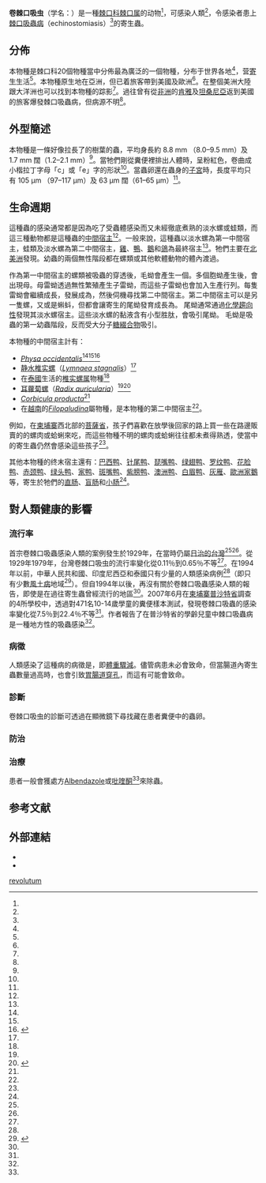 {{Speciesbox
| image = Echinostoma revolutum.png
| image_caption = 兩條染了色的卷棘口吸虫的標本
| genus = Echinostoma
| species = revolutum
| authority = (Froelich, 1802)<ref name='id10036' />[[Arthur_Looss|Looss]], 1899
}}

'''卷棘口吸虫'''（学名：{{lang|la|''Echinostoma revolutum''}}）是一種[[棘口科|棘口科]][[棘口属|棘口属]]的动物<ref name='id10036' />，可感染人類<ref name="Kelly 2009" />，令感染者患上[[棘口吸蟲病|棘口吸蟲病]]（echinostomiasis）<ref name="Sohn 2011"/>的寄生蟲。

==分佈==
本物種是棘口科20個物種當中分佈最為廣泛的一個物種，分布于世界各地<ref name="Sohn 2011"/>，营[[寄生|寄生]]生活<ref name='id10036'/>。本物種原生地在亞洲，但已着旅客帶到美國及歐洲<ref name="Sohn 2011"/>。在整個美洲大陸跟大洋洲也可以找到本物種的踪影<ref name="Sohn 2011"/>。過往曾有從[[非洲|非洲]]的[[肯雅|肯雅]]及[[坦桑尼亞|坦桑尼亞]]返到美國的旅客爆發棘口吸蟲病，但病源不明<ref name="Sohn 2011"/>。

==外型簡述==
本物種是一條好像拉長了的樹葉的蟲，平均身長約 8.8 mm （8.0–9.5 mm）及 1.7 mm 闊（1.2–2.1 mm）<ref name="Sohn 2011"/>。當牠們剛從糞便裡排出人體時，呈粉紅色，卷曲成小楷拉丁字母「c」或「e」字的形狀<ref name="Sohn 2011"/>。當蟲卵還在蟲身的[[子宮|子宮]]時，長度平均只有 105 μm （97–117 μm）及 63 μm 闊（61–65 μm）<ref name="Sohn 2011"/>。

==生命週期==
這種蟲的感染通常都是因為吃了​受蟲體感染而又未經徹底煮熟的淡水螺或蛙類，而這三種動物都是這種蟲的[[中間宿主|中間宿主]]<ref name="Sohn 2011"/>。一般來說，這種蟲以淡水螺為第一中間宿主，蛙類及淡水螺為第二中間宿主，[[雞|雞]]、[[鴨|鴨]]、[[鵝|鵝]]和[[鴿|鴿]]為最終宿主<ref name="Kelly 2009" />。牠們主要在[[北美洲|北美洲]]發現。幼蟲的兩個無性階段都在螺類或其他軟體動物的體內渡過。

作為第一中間宿主的螺類被吸蟲的{{link-en|毛蚴|miracidium}}穿透後，毛蚴會產生一個{{link-en|胞蚴|sporocyst}}。多個胞蚴產生後，會出現母{{link-en|雷蚴|redia}}。母雷蚴透過無性繁殖產生子雷蚴，而這些子雷蚴也會加入生產行列。每隻雷蚴會繼續成長，發展成為{{link-en|尾蚴|Cercariae}}，然後伺機尋找第二中間宿主。第二中間宿主可以是另一隻螺，又或是蝌蚪，但都會讓寄生的尾蚴發育成長為{{link-en|囊蚴|metacercaria}}。
尾蚴通常通過[[趨化性|化學趨向性]]發現其淡水螺宿主。這些淡水螺的黏液含有小型胜肽，會吸引尾蚴。
毛蚴是吸蟲的第一幼蟲階段，反而受大分子[[糖綴合物|糖綴合物]]吸引。

本物種的中間宿主計有：
* ''[[Physa_occidentalis|Physa occidentalis]]''<ref name="Sohn 2011"/><ref name="Chai 2009" /><ref name="Yu 1994">{{cite journal |last1=Yu |first1=SH |last2=Mott |first2=KE |title=Epidemiology and morbidity of food-borne intestinal trematode infections |journal=Trop Dis Bull. |year=1994 |volume=91 |pages=R125–52 }}</ref>
* [[静水椎实螺|静水椎实螺]]（''[[Lymnaea_stagnalis|Lymnaea stagnalis]]''）<ref name="Soldanova 2010"/>
* 在[[泰國|泰國]]生活的[[椎实螺属|椎实螺属]]物種<ref name="Sohn 2011"/>
* [[耳蘿蔔螺|耳蘿蔔螺]]（''[[Radix_auricularia|Radix auricularia]]''）<ref name="Soldanova 2010"/><ref>{{cite web |url=http://wildlife1.wildlifeinformation.org/S/0zAPlat_Trematod/Echi_Echi_Echinostoma/Echinostoma_revolutum.htm |title=? |access-date=2008-10-22 |deadurl=yes |archiveurl=https://web.archive.org/web/20110723233925/http://wildlife1.wildlifeinformation.org/S/0zAPlat_Trematod/Echi_Echi_Echinostoma/Echinostoma_revolutum.htm |archivedate=2011-07-23 }}</ref>
* ''[[Corbicula_producta|Corbicula producta]]''<ref name="Sohn 2011"/>
* 在[[越南|越南]]的''[[Filopaludina|Filopaludina]]''屬物種，是本物種的第二中間宿主<ref name="Chai 2011" />。

例如，在[[柬埔寨|柬埔寨]]西北部的[[菩薩省|菩薩省]]，孩子們喜歡在放學後回家的路上買一些在路邊販賣的的螺肉或蛤蜊來吃，而這些物種不明的螺肉或蛤蜊往往都未煮得熟透，使當中的寄生蟲仍然會感染這些孩子<ref name="Sohn 2011"/>。

其他本物種的终末宿主還有：[[巴西鸭|巴西鸭]]、[[针尾鸭|针尾鸭]]、[[琵嘴鸭|琵嘴鸭]]、[[绿翅鸭|绿翅鸭]]、[[罗纹鸭|罗纹鸭]]、[[花脸鸭|花脸鸭]]、[[赤颈鸭|赤颈鸭]]、[[绿头鸭|绿头鸭]]、[[家鸭|家鸭]]、[[斑嘴鸭|斑嘴鸭]]、[[紫膀鸭|紫膀鸭]]、[[澳洲鸭|澳洲鸭]]、[[白眉鸭|白眉鸭]]、[[灰雁|灰雁]]、[[鵝|歐洲家鵝]]等，寄生於牠們的[[直肠|直肠]]、[[盲肠|盲肠]]和[[小肠|小肠]]<ref name='id10036'/>。

==對人類健康的影響==
===流行率===
首宗卷棘口吸蟲感染人類的案例發生於1929年，在當時仍屬[[日治台灣|日治的台灣]]<ref name="Sohn 2011"/><ref name="Anazawa 1929"/>。從1929年1979年，台灣卷棘口吸虫的流行率變化從0.11％到0.65％不等<ref name="Sohn 2011"/>。在1994年以前，中華人民共和國、印度尼西亞和泰國只有少量的人類感染病例<ref name="Sohn 2011"/>（即只有少數[[地方性流行病|風土病]]地域<ref>{{cite web |url=http://eow.alc.co.jp/search?q=%E9%A2%A8%E5%9C%9F%E7%97%85%E5%9C%B0%E5%9F%9F |title=風土病地域的英譯 |accessdate=2017-05-29 |language=ja |archive-date=2020-08-10 |archive-url=https://web.archive.org/web/20200810234642/https://eow.alc.co.jp/search?q=%E9%A2%A8%E5%9C%9F%E7%97%85%E5%9C%B0%E5%9F%9F }}</ref>）。但自1994年以後，再沒有關於卷棘口吸蟲感染人類的報告，即使是在過往寄生蟲曾經流行的地區<ref name="Sohn 2011"/>。2007年6月在[[柬埔寨|柬埔寨]][[普沙特省|普沙特省]]調查的4所學校中，透過對471名10-14歲學童的糞便樣本測試，發現卷棘口吸蟲的感染率變化從7.5％到22.4％不等<ref name="Sohn 2011"/>。作者報告了在普沙特省的學齡兒童中棘口吸蟲病是一種地方性的吸蟲感染<ref name="Sohn 2011"/>。

===病徵===
{{main|卷棘口吸蟲感染}}
人類感染了這種病的病徵是{{link-en|羸痩|Emaciation}}，即[[體重驟減|體重驟減]]。儘管病患未必會致命，但當腸道內寄生蟲數量過高時，也會引致[[胃腸道穿孔|胃腸道穿孔]]，而這有可能會致命{{r|Sohn 2011}}。

===診斷===
卷棘口吸虫的診斷可透過在顯微鏡下尋找藏在患者糞便中的蟲卵。

===防治===
{{expand section|time=2011-02}}

===治療===
患者一般會獲處方[[Albendazole|Albendazole]]{{citation needed|date=February 2011}}或[[吡喹酮|吡喹酮]]<ref name="Sohn 2011"/>來除蟲。

==参考文献==
{{reflist |refs=
<ref name="Anazawa 1929">{{cite journal
| last=Anazawa |first=K.
| year=1929
| title=On a human case of Echinostoma revolutum and its infection route
| journal=[[台灣醫外科雜誌|台灣醫外科雜誌]]（''[[Taiwan_Igakkai_Zasshi|Taiwan Igakkai Zasshi]]''）
| volume=288 |pages=221–41
| language=ja }}</ref>
<ref name="Chai 2009">{{cite book
| last1=Chai  |first1=Jong-Yil
| chapter=Echinostomes in humans
| editor1=Fried B
| editor2=Toledo R
| title=The biology of echinostomes
| location=New York |publisher=Springer
| year=2009 |pages=147–83 |language=en }}</ref>
<ref name="Chai 2011">{{Cite journal
| last1=Chai  |first1=Jong-Yil
| last2=Sohn  |first2=Woon-Mok
| last3=Na    |first3=Byoung-Kuk
| last4=Nguyen|first4=Van De
| year=2011
| title=Echinostoma revolutum: Metacercariae in Filopaludina Snails from Nam Dinh Province, Vietnam, and Adults from Experimental Hamsters |journal=The Korean Journal of Parasitology
| volume=49|issue=4|pages=449–55
| doi=10.3347/kjp.2011.49.4.449
| pmid=22355218|pmc=3279689
| language=en }}</ref>
<ref name='id10036'>{{cite web| url =http://www.bioinfo.cn/db05/BjdwSpecies.php?action=view&id=10036| title =卷棘口吸虫| work =《中国动物物种编目数据库》| publisher =中国科学院微生物研究所| author =中国科学院动物研究所| accessdate =2009-04-16| deadurl =yes| archiveurl =https://web.archive.org/web/20160305021319/http://www.bioinfo.cn/db05/BjdwSpecies.php?action=view&id=10036| archivedate =2016-03-05}}</ref>
<ref name="Kelly 2009">{{Cite web 
| last=Kelly 
| first=Cynthia 
| year=2009 
| title=''Echinostoma revolutum'' 
| url=http://www.olympusmicro.com/micd/galleries/darkfield/echinostomarevolutum1.html 
| deadurl=yes 
| archiveurl=https://archive.is/20070813060224/http://www.olympusmicro.com/micd/galleries/darkfield/echinostomarevolutum1.html 
| archivedate=2007-08-13 
| accessdate=2017-02-17 
| language=en 
}}</ref>
<ref name="Sohn 2011">{{Cite journal
 |url          = https://wwwnc.cdc.gov/eid/article/17/1/10-0920_article
 |title        = ''Echinostoma revolutum'' Infection in Children, Pursat Province, Cambodia
 |year         = 2011
 |last1        = Sohn
 |first1       = Woon-Mok
 |last2        = Chai
 |first2       = Jong-Yil
 |last3        = Yong
 |first3       = Tai-Soon
 |last4        = Eom
 |first4       = Keeseon S.
 |last5        = Yoon
 |first5       = Cheong-Ha
 |last6        = Sinuon
 |first6       = Muth
 |last7        = Socheat
 |first7       = Duong
 |last8        = Lee
 |first8       = Soon-Hyung
 |journal      = ''[[Emerging_Infectious_Diseases|Emerging Infectious Diseases]]''
 |volume       = 17
 |issue        = 1
 |pages        = 117–9
 |doi          = 10.3201/eid1701.100920
 |pmid         = 21192870
 |pmc          = 3204640
 |language     = en
 |access-date  = 2017-02-17
 |archive-date = 2020-08-10
 |archive-url  = https://web.archive.org/web/20200810234739/https://wwwnc.cdc.gov/eid/article/17/1/10-0920_article
 |dead-url     = no
}}</ref>
<ref name="Soldanova 2010">{{Cite journal
| last1=Soldanova|first1=Miroslava
| last2=Selbach|first2=Christian
| last3=Sures|first3=Bernd
| last4=Kostadinova|first4=Aneta
| last5=Perez-Del-Olmo|first5=Ana
| year=2010
| title=Larval trematode communities in Radix auricularia and Lymnaea stagnalis in a reservoir system of the Ruhr River
| journal=Parasites & Vectors
| volume=3|pages=56
| doi=10.1186/1756-3305-3-56 |language=en }}</ref>
}}

==外部連結==
*{{Wikispecies-inline|Echinostoma revolutum}}
*{{cite web |url=http://smallcollation.blogspot.com/2013/02/nematoda-echinostoma-spp.html |title=寄生蟲學-Nematoda(線蟲)-Echinostoma spp.(棘口吸蟲) |accessdate=2013-02-13 |archive-date=2016-03-05 |archive-url=https://web.archive.org/web/20160305062657/http://smallcollation.blogspot.com/2013/02/nematoda-echinostoma-spp.html |dead-url=yes }}
{{Taxonbar|from=Q2508528}}

[[Category:棘口属|revolutum]]